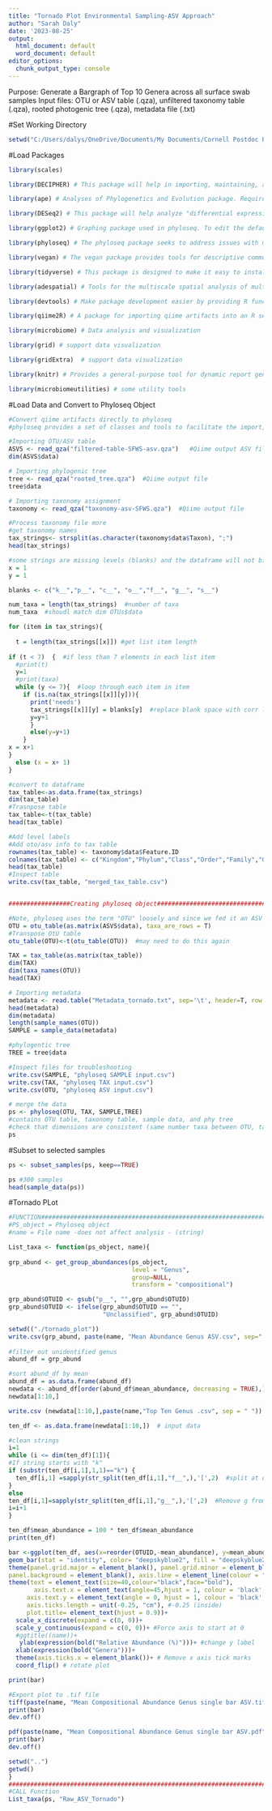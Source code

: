 ---
title: "Tornado Plot Environmental Sampling-ASV Approach"
author: "Sarah Daly"
date: '2023-08-25'
output:
  html_document: default
  word_document: default
editor_options:
  chunk_output_type: console
---

Purpose:  Generate a Bargraph of Top 10 Genera across all surface swab samples
Input files: OTU or ASV table (.qza), unfiltered taxonomy table (.qza), rooted photogenic tree (.qza), metadata file (.txt)

#Set Working Directory
```{r}
setwd("C:/Users/dalys/OneDrive/Documents/My Documents/Cornell Postdoc Papers/Review Paper/Manuscript/Code/Tornado Plots/ASV")
```

#Load Packages
```{r}
library(scales)

library(DECIPHER) # This package will help in importing, maintaining, analyzing, manipulating, and exporting a massive amount of sequences.

library(ape) # Analyses of Phylogenetics and Evolution package. Required for tree calculations to be used with phyloseq

library(DESeq2) # This package will help analyze "differential expression" in the microbiota alongside phyloseq

library(ggplot2) # Graphing package used in phyloseq. To edit the default setting of a plot, you need to use functions in this package.

library(phyloseq) # The phyloseq package seeks to address issues with multiple microbiome analysis packages by providing a set of functions that internally manage the organizing, linking, storing, and analyzing of phylogenetic sequencing data. In general, this package is used for UniFrac analyses.

library(vegan) # The vegan package provides tools for descriptive community ecology. It has most basic functions of diversity analysis, community ordination and dissimilarity analysis. In general, this package is used for Bray-Curtis and Jaccard analyses.

library(tidyverse) # This package is designed to make it easy to install and load multiple 'tidyverse' packages in a single step

library(adespatial) # Tools for the multiscale spatial analysis of multivariate data

library(devtools) # Make package development easier by providing R functions that simplify and expedite common tasks

library(qiime2R) # A package for importing qiime artifacts into an R session

library(microbiome) # Data analysis and visualization

library(grid) # support data visualization

library(gridExtra)  # support data visualization

library(knitr) # Provides a general-purpose tool for dynamic report generation in R using Literate Programming techniques.

library(microbiomeutilities) # some utility tools 

```


#Load Data and Convert to Phyloseq Object
```{r}
#Convert qiime artifacts directly to phyloseq
#phyloseq provides a set of classes and tools to facilitate the import, storage, analysis, and graphical display of microbiome census data.

#Importing OTU/ASV table
ASVS <- read_qza("filtered-table-SFWS-asv.qza")   #Qiime output ASV file after filtering
dim(ASVS$data)

# Importing phylogenic tree
tree <- read_qza("rooted_tree.qza")  #Qiime output file
tree$data

# Importing taxonomy assignment 
taxonomy <- read_qza("taxonomy-asv-SFWS.qza")  #Qiime output file

#Process taxonomy file more 
#get taxonomy names
tax_strings<- strsplit(as.character(taxonomy$data$Taxon), ";")
head(tax_strings)

#some strings are missing levels (blanks) and the dataframe will not bind
x = 1
y = 1

blanks <- c("k__","p__", "c__", "o__","f__", "g__", "s__")

num_taxa = length(tax_strings)  #number of taxa
num_taxa  #shoudl match dim OTUs$data

for (item in tax_strings){
  
  t = length(tax_strings[[x]]) #get list item length
  
if (t < 7)  {  #if less than 7 elements in each list item
  #print(t)
  y=1
  #print(taxa)
  while (y <= 7){  #loop through each item in item 
    if (is.na(tax_strings[[x]][y])){
      print('needs')
      tax_strings[[x]][y] = blanks[y]  #replace blank space with corr level character
      y=y+1
      }
      else(y=y+1)
    }
x = x+1
}
  else (x = x+ 1)
}

#convert to dataframe
tax_table<-as.data.frame(tax_strings)
dim(tax_table)
#Trasnpose table
tax_table<-t(tax_table)
head(tax_table)

#Add level labels
#Add oto/asv info to tax table
rownames(tax_table) <- taxonomy$data$Feature.ID
colnames(tax_table) <- c("Kingdom","Phylum","Class","Order","Family","Genus","Species")
head(tax_table)
#Inspect table 
write.csv(tax_table, "merged_tax_table.csv")


#################Creating phyloseq object#######################################

#Note, phyloseq uses the term "OTU" loosely and since we fed it an ASV table, it is an ASV table
OTU = otu_table(as.matrix(ASVS$data), taxa_are_rows = T)
#Transpose OtU table
otu_table(OTU)<-t(otu_table(OTU))  #may need to do this again

TAX = tax_table(as.matrix(tax_table))
dim(TAX)
dim(taxa_names(OTU))
head(TAX)

# Importing metadata
metadata <- read.table("Metadata_tornado.txt", sep='\t', header=T, row.names=1, comment="")
head(metadata)
dim(metadata)
length(sample_names(OTU))
SAMPLE = sample_data(metadata)

#phylogentic tree
TREE = tree$data

#Inspect files for troubleshooting 
write.csv(SAMPLE, "phyloseq SAMPLE input.csv")
write.csv(TAX, "phyloseq TAX input.csv")
write.csv(OTU, "phyloseq ASV input.csv")

# merge the data
ps <- phyloseq(OTU, TAX, SAMPLE,TREE)
#contains OTU table, taxonomy table, sample data, and phy tree
#check that dimensions are consistent (same number taxa between OTU, tax_table)
ps

```

#Subset to selected samples
```{r}
ps <- subset_samples(ps, keep==TRUE)

ps #300 samples
head(sample_data(ps))
```


#Tornado PLot
```{r}
#FUNCTION###########################################################################
#PS_object = Phyloseq object
#name = File name -does not affect analysis - (string)

List_taxa <- function(ps_object, name){
  
grp_abund <- get_group_abundances(ps_object, 
                                  level = "Genus", 
                                  group=NULL,
                                  transform = "compositional")

grp_abund$OTUID <- gsub("p__", "",grp_abund$OTUID)
grp_abund$OTUID <- ifelse(grp_abund$OTUID == "", 
                          "Unclassified", grp_abund$OTUID)

setwd(("./tornado_plot"))
write.csv(grp_abund, paste(name, "Mean Abundance Genus ASV.csv", sep=" "))
  
#filter out unidentified genus
abund_df = grp_abund

#sort abund_df by mean
abund_df = as.data.frame(abund_df)
newdata <- abund_df[order(abund_df$mean_abundance, decreasing = TRUE),]
newdata[1:10,]

write.csv (newdata[1:10,],paste(name,"Top Ten Genus .csv", sep = " "))

ten_df <- as.data.frame(newdata[1:10,])  # input data

#clean strings
i=1
while (i <= dim(ten_df)[1]){
#If string starts with "k"
if (substr(ten_df[i,1],1,1)=="k") {
  ten_df[i,1] =sapply(str_split(ten_df[i,1],"f__",),'[',2)  #split at order 
}
else  
ten_df[i,1]=sapply(str_split(ten_df[i,1],"g__",),'[',2)  #Remove g from genus 
i=i+1
}

ten_df$mean_abundance = 100 * ten_df$mean_abundance
print(ten_df)

bar <-ggplot(ten_df, aes(x=reorder(OTUID,-mean_abundance), y=mean_abundance)) + 
geom_bar(stat = "identity", color= "deepskyblue2", fill = "deepskyblue2")+
theme(panel.grid.major = element_blank(), panel.grid.minor = element_blank(), #Remove background
panel.background = element_blank(), axis.line = element_line(colour = "black"))+
theme(text = element_text(size=40,colour="black",face="bold"), 
       axis.text.x = element_text(angle=45,hjust = 1, colour = 'black',margin=unit(c(0.5,0.5,0.5,0.5), "cm")),
     axis.text.y = element_text(angle = 0, hjust = 1, colour = 'black',margin=unit(c(0.5,0.5,0.5,0.5), "cm")),
     axis.ticks.length = unit(-0.25, "cm"), #-0.25 (inside)
     plot.title= element_text(hjust = 0.9))+
  scale_x_discrete(expand = c(0, 0))+
  scale_y_continuous(expand = c(0, 0))+ #Force axis to start at 0 
  #ggtitle((name))+
   ylab(expression(bold("Relative Abundance (%)")))+ #change y label
  xlab(expression(bold("Genera")))+
  theme(axis.ticks.x = element_blank())+ # Remove x axis tick marks
  coord_flip() # rotate plot 

print(bar)

#Export plot to .tif file 
tiff(paste(name, "Mean Compositional Abundance Genus single bar ASV.tif", sep=" "), res=300, compression = "lzw", height=9, width=15, units="in")
print(bar)
dev.off()

pdf(paste(name, "Mean Compositional Abundance Genus single bar ASV.pdf", sep=" "), height=9, width=15)
print(bar)
dev.off()

setwd("..")
getwd()
}
####################################################################################
#CALL Function 
List_taxa(ps, "Raw_ASV_Tornado")

```